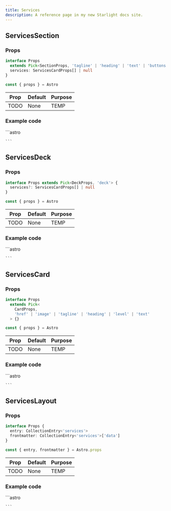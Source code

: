 ```yaml
---
title: Services
description: A reference page in my new Starlight docs site.
---
```



## ServicesSection

### Props
```ts
interface Props
  extends Pick<SectionProps, 'tagline' | 'heading' | 'text' | 'buttons'> {
  services: ServicesCardProps[] | null
}

const { props } = Astro
```

| Prop  | Default | Purpose |
| ----  | ------- | ------- |
| TODO  | None    | TEMP    |

### Example code
<Tabs>
  <TabItem label="Self-closing">
    ```astro

    ```
  </TabItem>
</Tabs>

<Showcase>
  <ServicesSection />
</Showcase>

## ServicesDeck

### Props
```ts
interface Props extends Pick<DeckProps, 'deck'> {
  services?: ServicesCardProps[] | null
}

const { props } = Astro
```

| Prop  | Default | Purpose |
| ----  | ------- | ------- |
| TODO  | None    | TEMP    |

### Example code
<Tabs>
  <TabItem label="Self-closing">
    ```astro

    ```
  </TabItem>
</Tabs>

<Showcase>
  <ServicesDeck />
</Showcase>

## ServicesCard

### Props
```ts
interface Props
  extends Pick<
    CardProps,
    'href' | 'image' | 'tagline' | 'heading' | 'level' | 'text'
  > {}

const { props } = Astro
```

| Prop  | Default | Purpose |
| ----  | ------- | ------- |
| TODO  | None    | TEMP    |

### Example code
<Tabs>
  <TabItem label="Self-closing">
    ```astro

    ```
  </TabItem>
</Tabs>

<Showcase>
  <ServicesCard />
</Showcase>

## ServicesLayout

### Props
```ts
interface Props {
  entry: CollectionEntry<'services'>
  frontmatter: CollectionEntry<'services'>['data']
}

const { entry, frontmatter } = Astro.props
```

| Prop  | Default | Purpose |
| ----  | ------- | ------- |
| TODO  | None    | TEMP    |

### Example code
<Tabs>
  <TabItem label="Self-closing">
    ```astro

    ```
  </TabItem>
</Tabs>

<Showcase>
  <ServicesLayout />
</Showcase>
